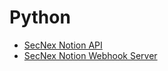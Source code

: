 # Python

- [SecNex Notion API](/packages/python/secnex-notion-api)
- [SecNex Notion Webhook Server](/packages/python/secnex-notion-webhook-server)
